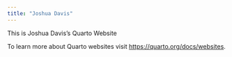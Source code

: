 ```yaml
---
title: "Joshua Davis"
---
```


This is Joshua Davis's Quarto Website

To learn more about Quarto websites visit <https://quarto.org/docs/websites>.


